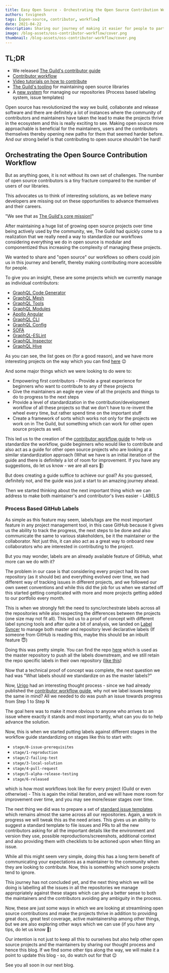 ```yaml
---
title: Easy Open Source - Orchestrating the Open Source Contribution Workflow
authors: tvvignesh
tags: [open-source, contributor, workflow]
date: 2021-04-22
description: Sharing our journey of making it easier for people to participate in Open Source.
image: /blog-assets/oss-contributor-workflow/cover.png
thumbnail: /blog-assets/oss-contributor-workflow/cover.png
---
```


## TL;DR

- We released
  [The Guild's contributor guide](https://github.com/the-guild-org/Stack/blob/master/CONTRIBUTING.md)
- [Contributor workflow](https://github.com/the-guild-org/Stack/blob/master/CONTRIBUTING.md#a-typical-contributor-workflow)
- [Video tutorials on how to contribute](https://github.com/the-guild-org/Stack/blob/master/CONTRIBUTING.md#contributor-videos)
- [The Guild's tooling](https://github.com/the-guild-org/Stack/blob/master/CONTRIBUTING.md#the-tooling)
  for maintaining open source libraries
- A [new system](https://github.com/the-guild-org/shared-resources) for managing our repositories
  (Process based labeling system, issue templates)

Open source has revolutionized the way we build, collaborate and release software and there are
definitely a lot of instances where the community of contributors and maintainers have taken the
lead to make the projects thrive in the ecosystem and this is really exciting to see. Making open
source more approachable is beneficial for the maintainers, users and the contributors themselves
thereby opening new paths for them that seemed harder before. And our strong belief is that
contributing to open source shouldn't be hard!

## Orchestrating the Open Source Contribution Workflow

But as anything goes, it is not without its own set of challenges. The number of open source
contributors is a tiny fracture compared to the number of users of our libraries.

This advocates us to think of interesting solutions, as we believe many developers are missing out
on these opportunities to advance themselves and their careers.

"We see that as [The Guild's core mission!](/about-us)"

After maintaining a huge list of growing open source projects over time being actively used by the
community, we, The Guild had quickly come to a realization that we really need a way to standardize
our workflows considering everything we do in open source is modular and componentized thus
increasing the complexity of managing these projects.

We wanted to share and "open source" our workflows so others could join us in this journey and
benefit, thereby making contributing more accessible for people.

To give you an insight, these are some projects which we currently manage as individual
contributors:

- [GraphQL Code Generator](https://graphql-code-generator.com)
- [GraphQL Mesh](https://graphql-mesh.com)
- [GraphQL Tools](https://graphql-tools.com)
- [GraphQL Modules](https://graphql-modules.com)
- [Apollo Angular](https://apollo-angular.com)
- [GraphQL CLI](https://graphql-cli.com)
- [GraphQL Config](https://graphql-config.com)
- [SOFA](https://sofa-api.com)
- [GraphQL-ESLint](https://github.com/dimaMachina/graphql-eslint)
- [GraphQL Inspector](https://graphql-inspector.com)
- [GraphQL Hive](https://graphql-hive.com)

As you can see, the list goes on (for a good reason), and we have more interesting projects on the
way which you can find [here](/open-source) 😉

And some major things which we were looking to do were to:

- Empowering first contributors - Provide a great experience for beginners who want to contribute to
  any of these projects
- Give the maintainers an eagle eye view of all the projects and things to do to progress to the
  next steps
- Provide a level of standardization in the contribution/development workflow of all these projects
  so that we don't have to re-invent the wheel every time, but rather spend time on the important
  stuff
- Create a framework of sorts which works not only for the projects we work on in The Guild, but
  something which can work for other open source projects as well.

This led us to the creation of the
[contributor workflow guide](https://github.com/the-guild-org/Stack/blob/master/CONTRIBUTING.md) to
help us standardize the workflow, guide beginners who would like to contribute and also act as a
guide for other open source projects who are looking at a similar standardization approach (What we
have is an initial iteration of the guide and there is definitely a lot of room for improvement. If
you have any suggestions, do let us know - we are all ears 🙂)

But does creating a guide suffice to achieve our goal? As you guessed, definitely not, and the guide
was just a start to an amazing journey ahead.

Then we started thinking about the next important thing which we can address to make both
maintainer's and contributor's lives easier - LABELS

### Process Based GitHub Labels

As simple as this feature may seem, labels/tags are the most important feature in any project
management tool, in this case GitHub because it gives us the ability to track the progress, the next
steps to be done and also communicate the same to various stakeholders, be it the maintainer or the
collaborator. Not just this, it can also act as a great way to onboard new collaborators who are
interested in contributing to the project.

But you may wonder, labels are an already available feature of GitHub, what more can we do with it?

The problem in our case is that considering every project had its own repository (as it should be)
and everything evolved over time, we had different way of tracking issues in different projects, and
we followed our own sweet conventions and while this did the job for us when we started off this
started getting complicated with more and more projects getting added to our portfolio every month.

This is when we strongly felt the need to sync/orchestrate labels across all the repositories while
also respecting the differences between the projects (one size may not fit all). This led us to a
proof of concept with different label syncing tools and after quite a bit of analysis, we landed on
[Label Syncer](https://github.com/micnncim/action-label-syncer) to manage both master and repository
level declarative labels (If someone from GitHub is reading this, maybe this should be an inbuilt
feature 😇)

Doing this was pretty simple. You can find the repo
[here](https://github.com/the-guild-org/shared-resources) which is used as the master repository to
push all the labels downstream, and we still retain the repo specific labels in their own repository
([like this](https://github.com/Urigo/graphql-mesh/blob/master/.github/labels.yml))

Now that a technical proof of concept was complete, the next question we had was "What labels should
we standardize on as the master labels?"

Now, [Urigo](https://twitter.com/UriGoldshtein) had an interesting thought process - since we had
already published the
[contributor workflow guide](https://github.com/the-guild-org/Stack/blob/master/CONTRIBUTING.md#a-typical-contributor-workflow),
why not we label issues keeping the same in mind? All we needed to do was push an issue towards
progress from Step 1 to Step N

The goal here was to make it more obvious to anyone who arrives to an issue where exactly it stands
and most importantly, what can you do to help advance the solution.

Now, this is when we started putting labels against different stages in the workflow guide
standardizing on stages like this to start with:

- `stage/0-issue-prerequisites`
- `stage/1-reproduction`
- `stage/2-failing-test`
- `stage/3-local-solution`
- `stage/4-pull-request`
- `stage/5-alpha-release-testing`
- `stage/6-released`

which is how most workflows look like for every project (Guild or even otherwise) - This is again
the initial iteration, and we will have more room for improvement over time, and you may see
more/lesser stages over time.

The next thing we did was to prepare a set of
[standard issue templates](https://github.com/Urigo/graphql-mesh/tree/master/.github/ISSUE_TEMPLATE)
which remains almost the same across all our repositories. Again, a work in progress we will tweak
this as the need arises. This gives us an ability to suggest a standard template to file issues and
PRs to all the new contributors asking for all the important details like the environment and
version they use, possible reproductions/screenshots, additional context and also providing them
with checklists to be actioned upon when filing an issue.

While all this might seem very simple, doing this has a long term benefit of communicating your
expectations as a maintainer to the community when they are looking to contribute. Now, this is
something which some projects tend to ignore.

This journey has not concluded yet, and the next thing which we will be doing is labelling all the
issues in all the repositories we manage appropriately against these stages which can give a better
sense to both the maintainers and the contributors avoiding any ambiguity in the process.

Now, these are just some ways in which we are looking at streamlining open source contributions and
make the projects thrive in addition to providing great docs, great test coverage, active
maintainership among other things, but we are also exploring other ways which we can use (if you
have any tips, do let us know 🙂)

Our intention is not just to keep all this to ourselves but also help other open source projects and
the maintainers by sharing our thought process and hence this blog. If we find some other tips along
the way, we will make it a point to update this blog - so, do watch out for that 😉

See you all soon in our next blog.
